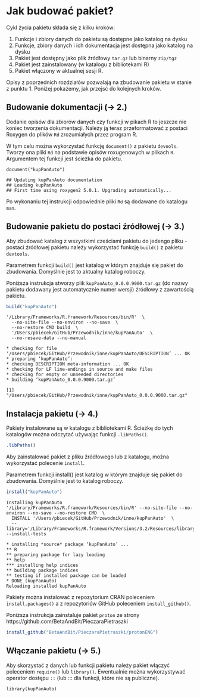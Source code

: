 # Jak budować pakiet?

Cykl życia pakietu składa się z kilku kroków:
  
1. Funkcje i zbiory danych do pakietu są dostępne jako katalog na dysku
2. Funkcje, zbiory danych i ich dokumentacja jest dostępna jako katalog na dysku
3. Pakiet jest dostępny jako plik źródłowy `tar.gz` lub binarny `zip/tgz`
4. Pakiet jest zainstalowany (w katalogu z bibliotekami R)
5. Pakiet włączony w aktualnej sesji R.

Opisy z poprzednich rozdziałów pozwalają na zbudowanie pakietu w stanie z punktu 1. Poniżej pokażemy, jak przejsć do kolejnych kroków.

## Budowanie dokumentacji (-> 2.)

Dodanie opisów dla zbiorów danych czy funkcji w pikach R to jeszcze nie koniec tworzenia dokumentacji.
Należy ją teraz przeformatować z postaci Roxygen do plików `Rd` zrozumiałych przez program R.

W tym celu można wykorzystać funkcję `document()` z pakietu `devools`. Tworzy ona  pliki `Rd` na podstawie opisów roxugenowych w plikach `R`. Argumentem tej funkcji jest ścieżka do pakietu.

```
document("kupPanAuto")
```
```
## Updating kupPanAuto documentation
## Loading kupPanAuto
## First time using roxygen2 5.0.1. Upgrading automatically...
```

Po wykonaniu tej instrukcji odpowiednie pliki `Rd` są dodawane do katalogu `man`.

## Budowanie pakietu do postaci źródłowej (-> 3.)

Aby zbudować katalog z wszystkimi cześciami pakietu do jedengo pliku - postaci źródłowej pakietu należy wykorzystać funkcję `build()` z pakietu `devtools`.

Parametrem funkcji `build()` jest katalog w którym znajduje się pakiet do zbudowania. Domyślnie jest to aktualny katalog roboczy.

Poniższa instrukcja stworzy plik `kupPanAuto_0.0.0.9000.tar.gz` (do nazwy pakietu dodawany jest automatycznie numer wersji) źródłowy z zawartością pakietu. 

```r
build("kupPanAuto")
```

```
'/Library/Frameworks/R.framework/Resources/bin/R'  \
  --no-site-file --no-environ --no-save  \
  --no-restore CMD build  \
  '/Users/pbiecek/GitHub/Przewodnik/inne/kupPanAuto'  \
  --no-resave-data --no-manual 

* checking for file ‘/Users/pbiecek/GitHub/Przewodnik/inne/kupPanAuto/DESCRIPTION’ ... OK
* preparing ‘kupPanAuto’:
* checking DESCRIPTION meta-information ... OK
* checking for LF line-endings in source and make files
* checking for empty or unneeded directories
* building ‘kupPanAuto_0.0.0.9000.tar.gz’

[1] "/Users/pbiecek/GitHub/Przewodnik/inne/kupPanAuto_0.0.0.9000.tar.gz"
```

## Instalacja pakietu  (-> 4.)

Pakiety instalowane są w katalogu z bibliotekami R. Ścieżkę do tych katalogów można odczytać używając funkcji `.libPaths()`.

```r
.libPaths() 
```

Aby zainstalować pakiet z pliku źródłowego lub z katalogu, można wykorzystać polecenie `install`.

Parametrem funkcji install() jest katalog w którym znajduje się pakiet do zbudowania. Domyślnie jest to katalog roboczy.

```r
install("kupPanAuto")
```

```
Installing kupPanAuto
'/Library/Frameworks/R.framework/Resources/bin/R' --no-site-file --no-environ --no-save --no-restore CMD  \
  INSTALL '/Users/pbiecek/GitHub/Przewodnik/inne/kupPanAuto'  \
  --library='/Library/Frameworks/R.framework/Versions/3.2/Resources/library' --install-tests 

* installing *source* package ‘kupPanAuto’ ...
** R
** preparing package for lazy loading
** help
*** installing help indices
** building package indices
** testing if installed package can be loaded
* DONE (kupPanAuto)
Reloading installed kupPanAuto
```

Pakiety można instalować z repozytorium CRAN poleceniem `install.packages()` a z repozytoriów GitHub poleceniem `install_github()`.

Poniższa instrukcja zainstaluje pakiet `proton` ze strony https://github.com/BetaAndBit/PieczaraPietraszki

```r
install_github("BetaAndBit/PieczaraPietraszki/protonENG")
```

## Włączanie pakietu (-> 5.)

Aby skorzystać z danych lub funkcji pakietu należy pakiet włączyć poleceniem `require()` lub `library()`. Ewentualnie można wykorzystywać operator dostępu `::` (lub ::: dla funkcji, które nie są publiczne).

```
library(kupPanAuto)
```
